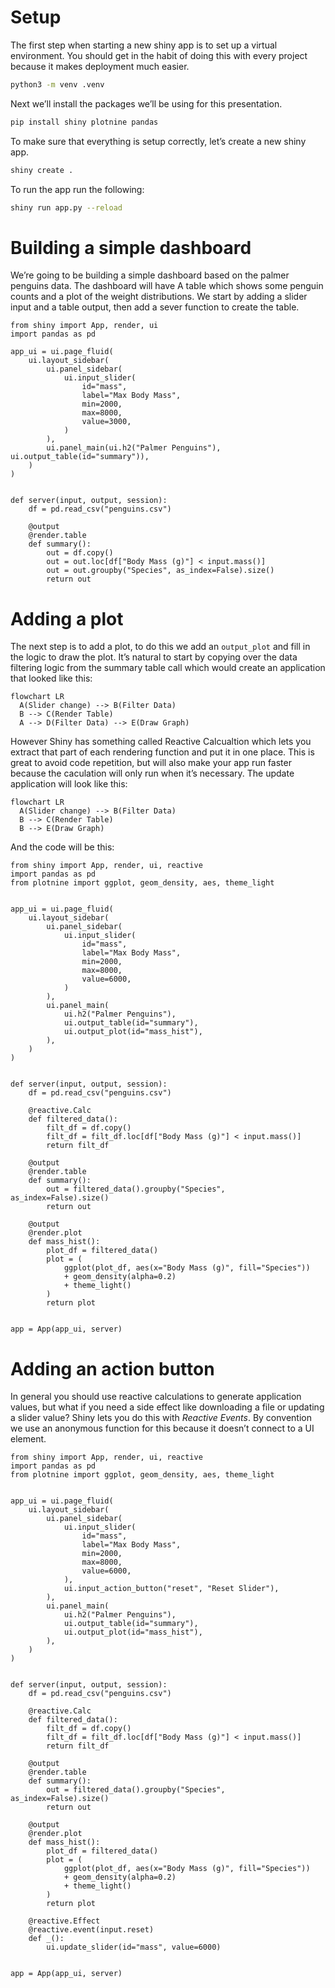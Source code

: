 # Setup

The first step when starting a new shiny app is to set up a virtual environment. 
You should get in the habit of doing this with every project because it makes deployment much easier. 

```.bash
python3 -m venv .venv
```

Next we'll install the packages we'll be using for this presentation. 

```.bash
pip install shiny plotnine pandas
```
To make sure that everything is setup correctly, let's create a new shiny app.

```.bash
shiny create .
```

To run the app run the following:

```.bash
shiny run app.py --reload
```

# Building a simple dashboard

We're going to be building a simple dashboard based on the palmer penguins data. 
The dashboard will have A table which shows some penguin counts and a plot of the weight distributions. 
We start by adding a slider input and a table output, then add a sever function to create the table.

```.python
from shiny import App, render, ui
import pandas as pd

app_ui = ui.page_fluid(
    ui.layout_sidebar(
        ui.panel_sidebar(
            ui.input_slider(
                id="mass",
                label="Max Body Mass",
                min=2000,
                max=8000,
                value=3000,
            )
        ),
        ui.panel_main(ui.h2("Palmer Penguins"), ui.output_table(id="summary")),
    )
)


def server(input, output, session):
    df = pd.read_csv("penguins.csv")

    @output
    @render.table
    def summary():
        out = df.copy()
        out = out.loc[df["Body Mass (g)"] < input.mass()]
        out = out.groupby("Species", as_index=False).size()
        return out
```
# Adding a plot

The next step is to add a plot, to do this we add an `output_plot` and fill in the logic to draw the plot. It's natural to start by copying over the data filtering logic from the summary table call which would create an application that looked like this:

```mermaid
flowchart LR
  A(Slider change) --> B(Filter Data)
  B --> C(Render Table)
  A --> D(Filter Data) --> E(Draw Graph)
```

However Shiny has something called Reactive Calcualtion which lets you extract that part of each rendering function and put it in one place. This is great to avoid code repetition, but will also make your app run faster because the caculation will only run when it's necessary. The update application will look like this:

```mermaid
flowchart LR
  A(Slider change) --> B(Filter Data)
  B --> C(Render Table)
  B --> E(Draw Graph)
```

And the code will be this:

```.python
from shiny import App, render, ui, reactive
import pandas as pd
from plotnine import ggplot, geom_density, aes, theme_light


app_ui = ui.page_fluid(
    ui.layout_sidebar(
        ui.panel_sidebar(
            ui.input_slider(
                id="mass",
                label="Max Body Mass",
                min=2000,
                max=8000,
                value=6000,
            )
        ),
        ui.panel_main(
            ui.h2("Palmer Penguins"),
            ui.output_table(id="summary"),
            ui.output_plot(id="mass_hist"),
        ),
    )
)


def server(input, output, session):
    df = pd.read_csv("penguins.csv")

    @reactive.Calc
    def filtered_data():
        filt_df = df.copy()
        filt_df = filt_df.loc[df["Body Mass (g)"] < input.mass()]
        return filt_df

    @output
    @render.table
    def summary():
        out = filtered_data().groupby("Species", as_index=False).size()
        return out

    @output
    @render.plot
    def mass_hist():
        plot_df = filtered_data()
        plot = (
            ggplot(plot_df, aes(x="Body Mass (g)", fill="Species"))
            + geom_density(alpha=0.2)
            + theme_light()
        )
        return plot


app = App(app_ui, server)
```

# Adding an action button

In general you should use reactive calculations to generate application values, but what if you need a side effect like downloading a file or updating a slider value? Shiny lets you do this with *Reactive Events*. By convention we use an anonymous function for this because it doesn't connect to a UI element. 

```.python
from shiny import App, render, ui, reactive
import pandas as pd
from plotnine import ggplot, geom_density, aes, theme_light


app_ui = ui.page_fluid(
    ui.layout_sidebar(
        ui.panel_sidebar(
            ui.input_slider(
                id="mass",
                label="Max Body Mass",
                min=2000,
                max=8000,
                value=6000,
            ),
            ui.input_action_button("reset", "Reset Slider"),
        ),
        ui.panel_main(
            ui.h2("Palmer Penguins"),
            ui.output_table(id="summary"),
            ui.output_plot(id="mass_hist"),
        ),
    )
)


def server(input, output, session):
    df = pd.read_csv("penguins.csv")

    @reactive.Calc
    def filtered_data():
        filt_df = df.copy()
        filt_df = filt_df.loc[df["Body Mass (g)"] < input.mass()]
        return filt_df

    @output
    @render.table
    def summary():
        out = filtered_data().groupby("Species", as_index=False).size()
        return out

    @output
    @render.plot
    def mass_hist():
        plot_df = filtered_data()
        plot = (
            ggplot(plot_df, aes(x="Body Mass (g)", fill="Species"))
            + geom_density(alpha=0.2)
            + theme_light()
        )
        return plot

    @reactive.Effect
    @reactive.event(input.reset)
    def _():
        ui.update_slider(id="mass", value=6000)


app = App(app_ui, server)
```
